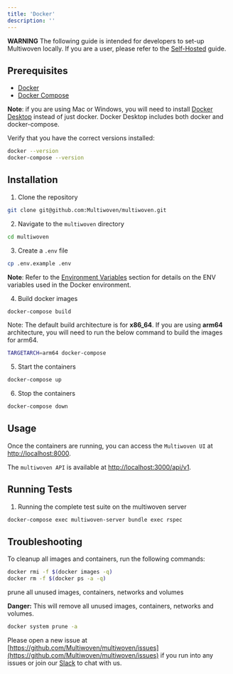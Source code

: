 ```yaml
---
title: 'Docker'
description: ''
---
```


<Warning>**WARNING** The following guide is intended for developers to set-up Multiwoven locally. If you are a user, please refer to the [Self-Hosted](/guides/setup/docker-compose) guide.</Warning>

## Prerequisites

- [Docker](https://docs.docker.com/get-docker/)
- [Docker Compose](https://docs.docker.com/compose/install/)

<Tip>**Note**: if you are using Mac or Windows, you will need to install [Docker Desktop](https://www.docker.com/products/docker-desktop) instead of just docker. Docker Desktop includes both docker and docker-compose.</Tip>

Verify that you have the correct versions installed:

```bash
docker --version
docker-compose --version
```

## Installation

1. Clone the repository

```bash
git clone git@github.com:Multiwoven/multiwoven.git
```

2. Navigate to the `multiwoven` directory

```bash
cd multiwoven
```

3. Create a `.env` file

```bash
cp .env.example .env
```

<Tip>**Note**: Refer to the [Environment Variables](/guides/setup/environment-variables) section for details on the ENV variables used in the Docker environment.</Tip>

4. Build docker images
    
```bash
docker-compose build
```

<Tip>Note: The default build architecture is for **x86_64**. If you are using **arm64** architecture, you will need to run the below command to build the images for arm64.</Tip>

```bash
TARGETARCH=arm64 docker-compose
```

5. Start the containers

```bash
docker-compose up
```

6. Stop the containers

```bash
docker-compose down
```

## Usage

Once the containers are running, you can access the ```Multiwoven UI``` at [http://localhost:8000](http://localhost:8000).

The ```multiwoven API``` is available at [http://localhost:3000/api/v1](http://localhost:3000/api/v1).

## Running Tests

1. Running the complete test suite on the multiwoven server

```bash
docker-compose exec multiwoven-server bundle exec rspec
```

## Troubleshooting

To cleanup all images and containers, run the following commands:

```bash
docker rmi -f $(docker images -q)
docker rm -f $(docker ps -a -q)
```

prune all unused images, containers, networks and volumes

<Warning>**Danger:** This will remove all unused images, containers, networks and volumes.</Warning>

```bash
docker system prune -a
```

Please open a new issue at [https://github.com/Multiwoven/multiwoven/issues](https://github.com/Multiwoven/multiwoven/issues) if you run into any issues or join our [Slack]() to chat with us.
    


